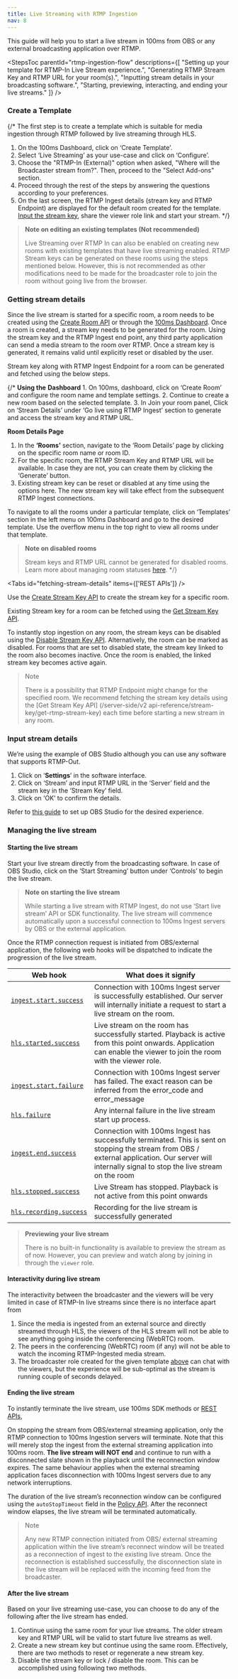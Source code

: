 ```yaml
---
title: Live Streaming with RTMP Ingestion
nav: 8
---
```


This guide will help you to start a live stream in 100ms from OBS or any external broadcasting application over RTMP. 


<StepsToc
    parentId="rtmp-ingestion-flow"
    descriptions={[
        "Setting up your template for RTMP-In Live Stream experience.",
        "Generating RTMP Stream Key and RTMP URL for your room(s).",
        "Inputting stream details in your broadcasting software.",
        "Starting, previewing, interacting, and ending your live streams."
    ]}
/>

<StepsContainer id="rtmp-ingestion-flow">

### Create a Template
  {/* The first step is to create a template which is suitable for media ingestion through RTMP followed by live streaming through HLS.
1. On the 100ms Dashboard, click on ‘Create Template’.
2. Select ‘Live Streaming’ as your use-case and click on ‘Configure’.
3. Choose the "RTMP-In (External)" option when asked, "Where will the Broadcaster stream from?". Then, proceed to the "Select Add-ons" section.
4. Proceed through the rest of the steps by answering the questions according to your preferences.
5. On the last screen, the RTMP Ingest details (stream key and RTMP Endpoint) are displayed for the default room created for the template. [Input the stream key](ksdf), share the viewer role link and start your stream.  */}


> **Note on editing an existing templates (Not recommended)**
> 
> Live Streaming over RTMP In can also be enabled on creating new rooms with existing templates that have live streaming enabled. RTMP Stream keys can be generated on these  rooms using the steps mentioned below. However, this is not recommended as other modifications need to be made for the broadcaster role to join the room without going live from the browser. 
> 

### Getting stream details

Since the live stream is started for a specific room, a room needs to be created using the [Create Room API](/server-side/v2/api-reference/Rooms/create-via-api) or through the [100ms Dashboard](/server-side/v2/api-reference/Rooms/create-via-dashboard). Once a room is created, a stream key needs to be generated for the room. Using the stream key and the RTMP Ingest end point, any third party application can send a media stream to the room over RTMP. Once a stream key is generated, it remains valid until explicitly reset or disabled by the user.

Stream key along with RTMP Ingest Endpoint for a room can be generated and fetched using the below steps.

{/*
**Using the** **Dashboard**
    1. On 100ms, dashboard, click on ‘Create Room’ and configure the room name and template settings. 
    2. Continue to create a new room based on the selected template.
    3. In Join your room panel, Click on ‘Stream Details’ under ‘Go live using RTMP Ingest’ section to generate and access the stream key and RTMP URL.

**Room Details Page** 

1. In the **‘Rooms’** section, navigate to the ‘Room Details’ page by clicking on the specific room name or room ID.
2. For the specific room, the RTMP Stream Key and RTMP URL will be available. In case they are not, you can create them by clicking the ‘Generate’ button.
3. Existing stream key can be reset or disabled at any time using the options here. The new stream key will take effect from the subsequent RTMP Ingest connections. 

To navigate to all the rooms under a particular template, click on ‘Templates’ section in the left menu on 100ms Dashboard and go to the desired template. Use the overflow menu in the top right to view all rooms under that template. 

> **Note on disabled rooms**
>
> Stream keys and RTMP URL cannot be generated for disabled rooms. Learn more about managing room statuses [here](/server-side/v2/api-reference/Rooms/disable-or-enable).
*/}

<Tabs id="fetching-stream-details" items={['REST APIs']} />
<Tab id='fetching-stream-details-0'>

Use the [Create Stream Key API](/server-side/v2/api-reference/stream-key/create-rtmp-stream-key) to create the stream key for a specific room. 

Existing Stream key for a room can be fetched using the [Get Stream Key API](/server-side/v2/api-reference/stream-key/get-rtmp-stream-key).  

To instantly stop ingestion on any room, the stream keys can be disabled using the [Disable Stream Key API](/server-side/v2/api-reference/stream-key/disable-rtmp-stream-key). Alternatively, the room can be marked as disabled. For rooms that are set to disabled state, the stream key linked to the room also becomes inactive. Once the room is enabled, the linked stream key becomes active again. 

</Tab>

> Note
>
> There is a possibility that RTMP Endpoint might change for the specified room.  We recommend fetching the stream key details using the [Get Stream Key API] (/server-side/v2 api-reference/stream-key/get-rtmp-stream-key) each time before starting a new stream in any room.  
>

### Input stream details
We’re using the example of OBS Studio although you can use any software that supports RTMP-Out.

1. Click on ‘**Settings**’ in the software interface.
2. Click on ‘Stream’ and input RTMP URL in the ‘Server’ field and the stream key in the ‘Stream Key’ field.
3. Click on ‘OK’ to confirm the details.

Refer to [this guide](https://obsproject.com/kb/) to set up OBS Studio for the desired experience.

### Managing the live stream

#### Starting the live stream
Start your live stream directly from the broadcasting software. In case of OBS Studio, click on the ‘Start Streaming’ button under ‘Controls’ to begin the live stream. 

> **Note on starting the live stream**
> 
> While starting a live stream with RTMP Ingest, do not use ‘Start live stream’ API or SDK functionality. The live stream will commence automatically upon a successful connection to 100ms Ingest servers by OBS or the external application.
>

Once the RTMP connection request is initiated from OBS/external application, the following web hooks will be dispatched to indicate the progression of the live stream. 

| Web hook | What does it signify |
|------------------|--------------------------------------------------|
|[`ingest.start.success`](/server-side/v2/how-to-guides/configure-webhooks/webhook#ingeststartsuccess) | Connection with 100ms Ingest server is successfully established. Our server will internally initiate a request to start a live stream on the room. |
|[`hls.started.success`](/server-side/v2/how-to-guides/configure-webhooks/webhook#hlsstartedsuccess)| Live stream on the room has successfully started. Playback is active from this point onwards. Application can enable the viewer to join the room with the viewer role. |
|[`ingest.start.failure`](ab) | Connection with 100ms Ingest server has failed. The exact reason can be inferred from the error_code and error_message |
|[`hls.failure`](ab) | Any internal failure in the live stream start up process.  |
| [`ingest.end.success`](ab) | Connection with 100ms Ingest has successfully terminated. This is sent on stopping the stream from OBS / external application. Our server will internally signal to stop the live stream on the room |
| [`hls.stopped.success`](ab) | Live Stream has stopped. Playback is not active from this point onwards|
|[`hls.recording.success`](ab) | Recording for the live stream is successfully generated |

> **Previewing your live stream**
> 
> There is no built-in functionality is available to preview the stream as of now. However, you can preview and watch along by joining in through the `viewer` role.
>

#### Interactivity during live stream
The interactivity between the broadcaster and the viewers will be very limited in case of RTMP-In live streams since there is no interface apart from 

1. Since the media is ingested from an external source and directly streamed through HLS, the viewers of the HLS stream will not be able to see anything going inside the conferencing (WebRTC) room.
2. The peers in the conferencing (WebRTC) room (if any) will not be able to watch the incoming RTMP-Ingested media stream.
3. The broadcaster role created for the given template [above](jnfdv) can chat with the viewers, but the experience will be sub-optimal as the stream is running couple of seconds delayed.

#### Ending the live stream
To instantly terminate the live stream, use 100ms SDK methods or [REST APIs](/server-side/v2/api-reference/live-streams/stop-live-stream-for-room), 

On stopping the stream from OBS/external streaming application, only the RTMP connection to 100ms Ingestion servers will terminate. Note that this will merely stop the ingest from the external streaming application into 100ms room. **The live stream will NOT end** and continue to run with a disconnected slate shown in the playback until the reconnection window expires. The same behaviour applies when the external streaming application faces disconnection with 100ms Ingest servers due to any network interruptions.

The duration of  the live stream’s reconnection window can be configured using the `autoStopTimeout` field in the [Policy API](/server-side/v2/api-reference/policy/create-template-via-api).  After the reconnect window elapses, the live stream will be terminated automatically.

> Note
> 
> Any new RTMP connection initiated from OBS/ external streaming application within the live stream’s reconnect window will be treated as a reconnection of ingest to the existing live stream. Once the reconnection is established successfully,  the disconnection slate in the live stream will be replaced with the incoming feed from the broadcaster. 
>


#### After the live stream
Based on your live streaming use-case, you can choose to do any of the following after the live stream has ended.
1. Continue using the same room for your live streams. The older stream key and RTMP URL will be valid to start future live streams as well.
2. Create a new stream key but continue using the same room. Effectively, there are two methods to reset or regenerate a new stream key.
3. Disable the stream key or lock / disable the room. This can be accomplished using following two methods.


</StepsContainer>

